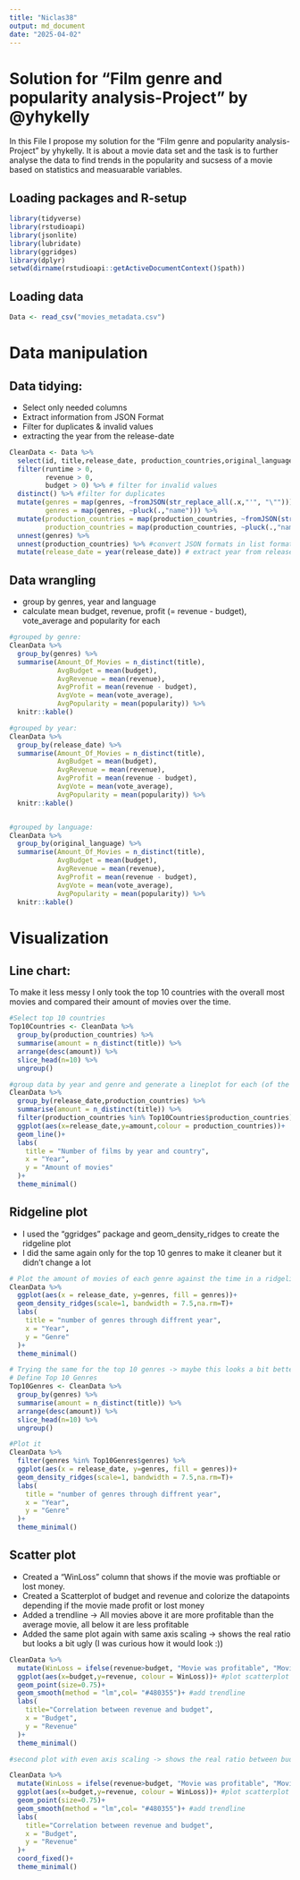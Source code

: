 ```yaml
---
title: "Niclas38"
output: md_document
date: "2025-04-02"
---
```


# Solution for "Film genre and popularity analysis-Project" by @yhykelly

In this File I propose my solution for the "Film genre and popularity analysis-Project" by yhykelly.
It is about a movie data set and the task is to further analyse the data to find trends in the popularity and sucsess of a movie based on statistics and measuarable variables.

## Loading packages and R-setup
```r
library(tidyverse)
library(rstudioapi)
library(jsonlite)
library(lubridate)
library(ggridges)
library(dplyr)
setwd(dirname(rstudioapi::getActiveDocumentContext()$path))
```

## Loading data
```r
Data <- read_csv("movies_metadata.csv")
```
# Data manipulation

## Data tidying:
- Select only needed columns
- Extract information from JSON Format
- Filter for duplicates & invalid values
- extracting the year from the release-date
```r
CleanData <- Data %>%
  select(id, title,release_date, production_countries,original_language,genres,vote_average,popularity,budget,revenue,runtime)%>% # select columns
  filter(runtime > 0,
         revenue > 0,
         budget > 0) %>% # filter for invalid values
  distinct() %>% #filter for duplicates
  mutate(genres = map(genres, ~fromJSON(str_replace_all(.x,"'", "\""))),
         genres = map(genres, ~pluck(.,"name"))) %>% 
  mutate(production_countries = map(production_countries, ~fromJSON(str_replace_all(.x,"'", "\""))),
         production_countries = map(production_countries, ~pluck(.,"name"))) %>% 
  unnest(genres) %>%
  unnest(production_countries) %>% #convert JSON formats in list formats and unnest the lists
  mutate(release_date = year(release_date)) # extract year from release date

```

## Data wrangling
- group by genres, year and language
- calculate mean budget, revenue, profit (= revenue - budget), vote_average and popularity for each
```r
#grouped by genre:
CleanData %>% 
  group_by(genres) %>% 
  summarise(Amount_Of_Movies = n_distinct(title),
            AvgBudget = mean(budget),
            AvgRevenue = mean(revenue),
            AvgProfit = mean(revenue - budget),
            AvgVote = mean(vote_average),
            AvgPopularity = mean(popularity)) %>% 
  knitr::kable()

#grouped by year:
CleanData %>% 
  group_by(release_date) %>% 
  summarise(Amount_Of_Movies = n_distinct(title),
            AvgBudget = mean(budget),
            AvgRevenue = mean(revenue),
            AvgProfit = mean(revenue - budget),
            AvgVote = mean(vote_average),
            AvgPopularity = mean(popularity)) %>% 
  knitr::kable()


#grouped by language:
CleanData %>% 
  group_by(original_language) %>% 
  summarise(Amount_Of_Movies = n_distinct(title),
            AvgBudget = mean(budget),
            AvgRevenue = mean(revenue),
            AvgProfit = mean(revenue - budget),
            AvgVote = mean(vote_average),
            AvgPopularity = mean(popularity)) %>% 
  knitr::kable()

```


# Visualization

## Line chart:
To make it less messy I only took the top 10 countries with the overall most movies and compared their amount of movies over the time.
```r
#Select top 10 countries
Top10Countries <- CleanData %>% 
  group_by(production_countries) %>% 
  summarise(amount = n_distinct(title)) %>% 
  arrange(desc(amount)) %>% 
  slice_head(n=10) %>% 
  ungroup()

#group data by year and genre and generate a lineplot for each (of the top 10) genre
CleanData %>%
  group_by(release_date,production_countries) %>% 
  summarise(amount = n_distinct(title)) %>%
  filter(production_countries %in% Top10Countries$production_countries) %>% 
  ggplot(aes(x=release_date,y=amount,colour = production_countries))+
  geom_line()+
  labs(
    title = "Number of films by year and country",
    x = "Year",
    y = "Amount of movies"
  )+
  theme_minimal()

```

## Ridgeline plot
- I used the "ggridges" package and geom_density_ridges to create the ridgeline plot
- I did the same again only for the top 10 genres to make it cleaner but it didn't change a lot 
```r
# Plot the amount of movies of each genre against the time in a ridgelineplot
CleanData %>%
  ggplot(aes(x = release_date, y=genres, fill = genres))+
  geom_density_ridges(scale=1, bandwidth = 7.5,na.rm=T)+
  labs(
    title = "number of genres through diffrent year",
    x = "Year",
    y = "Genre"
  )+
  theme_minimal()

# Trying the same for the top 10 genres -> maybe this looks a bit better?
# Define Top 10 Genres
Top10Genres <- CleanData %>% 
  group_by(genres) %>% 
  summarise(amount = n_distinct(title)) %>% 
  arrange(desc(amount)) %>% 
  slice_head(n=10) %>% 
  ungroup()

#Plot it
CleanData %>%
  filter(genres %in% Top10Genres$genres) %>% 
  ggplot(aes(x = release_date, y=genres, fill = genres))+
  geom_density_ridges(scale=1, bandwidth = 7.5,na.rm=T)+
  labs(
    title = "number of genres through diffrent year",
    x = "Year",
    y = "Genre"
  )+
  theme_minimal()
```

## Scatter plot
- Created a "WinLoss" column that shows if the movie was proftiable or lost money.
- Created a Scatterplot of budget and revenue and colorize the datapoints depending if the movie made profit or lost money
- Added a trendline -> All movies above it are more profitable than the average movie, all below it are less profitable
- Added the same plot again with same axis scaling -> shows the real ratio but looks a bit ugly (I was curious how it would look :))
```r
CleanData %>% 
  mutate(WinLoss = ifelse(revenue>budget, "Movie was profitable", "Movie lost money")) %>% #Create WinLoss column
  ggplot(aes(x=budget,y=revenue, colour = WinLoss))+ #plot scatterplot
  geom_point(size=0.75)+
  geom_smooth(method = "lm",col= "#480355")+ #add trendline
  labs(
    title="Correlation between revenue and budget",
    x = "Budget",
    y = "Revenue"
  )+
  theme_minimal()

#second plot with even axis scaling -> shows the real ratio between budget and revenue but is ugly -> just because i was curious :)

CleanData %>% 
  mutate(WinLoss = ifelse(revenue>budget, "Movie was profitable", "Movie lost money")) %>% #Create WinLoss column
  ggplot(aes(x=budget,y=revenue, colour = WinLoss))+ #plot scatterplot
  geom_point(size=0.75)+
  geom_smooth(method = "lm",col= "#480355")+ #add trendline
  labs(
    title="Correlation between revenue and budget",
    x = "Budget",
    y = "Revenue"
  )+
  coord_fixed()+
  theme_minimal()

```

